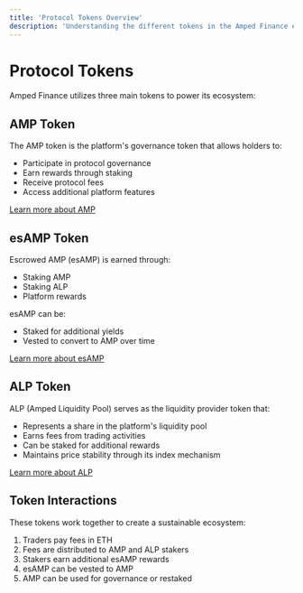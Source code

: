 ```yaml
---
title: 'Protocol Tokens Overview'
description: 'Understanding the different tokens in the Amped Finance ecosystem'
---
```


# Protocol Tokens

Amped Finance utilizes three main tokens to power its ecosystem:

## AMP Token

The AMP token is the platform's governance token that allows holders to:
- Participate in protocol governance
- Earn rewards through staking
- Receive protocol fees
- Access additional platform features

[Learn more about AMP](/protocol-tokens/amp/overview)

## esAMP Token

Escrowed AMP (esAMP) is earned through:
- Staking AMP
- Staking ALP
- Platform rewards

esAMP can be:
- Staked for additional yields
- Vested to convert to AMP over time

[Learn more about esAMP](/protocol-tokens/esamp)

## ALP Token

ALP (Amped Liquidity Pool) serves as the liquidity provider token that:
- Represents a share in the platform's liquidity pool
- Earns fees from trading activities
- Can be staked for additional rewards
- Maintains price stability through its index mechanism

[Learn more about ALP](/protocol-tokens/alp)

## Token Interactions

These tokens work together to create a sustainable ecosystem:
1. Traders pay fees in ETH
2. Fees are distributed to AMP and ALP stakers
3. Stakers earn additional esAMP rewards
4. esAMP can be vested to AMP
5. AMP can be used for governance or restaked 